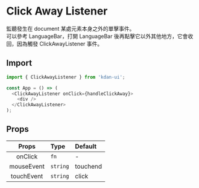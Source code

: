 
<Meta title='Utils/ ClickAwayListener' />

# Click Away Listener

監聽發生在 document 某處元素本身之外的單擊事件。  
可以參考 LanguageBar，打開 LanguageBar 後再點擊它以外其他地方，它會收回，因為觸發 ClickAwayListener 事件。

## Import

```js
import { ClickAwayListener } from 'kdan-ui';

const App = () => (
  <ClickAwayListener onClick={handleClickAway}>
    <div />
  </ClickAwayListener>
);
```

## Props

|   Props    | Type     | Default  |
| :--------: | :------- | :------- |
|  onClick   | `fn`     | -        |
| mouseEvent | `string` | touchend |
| touchEvent | `string` | click    |
